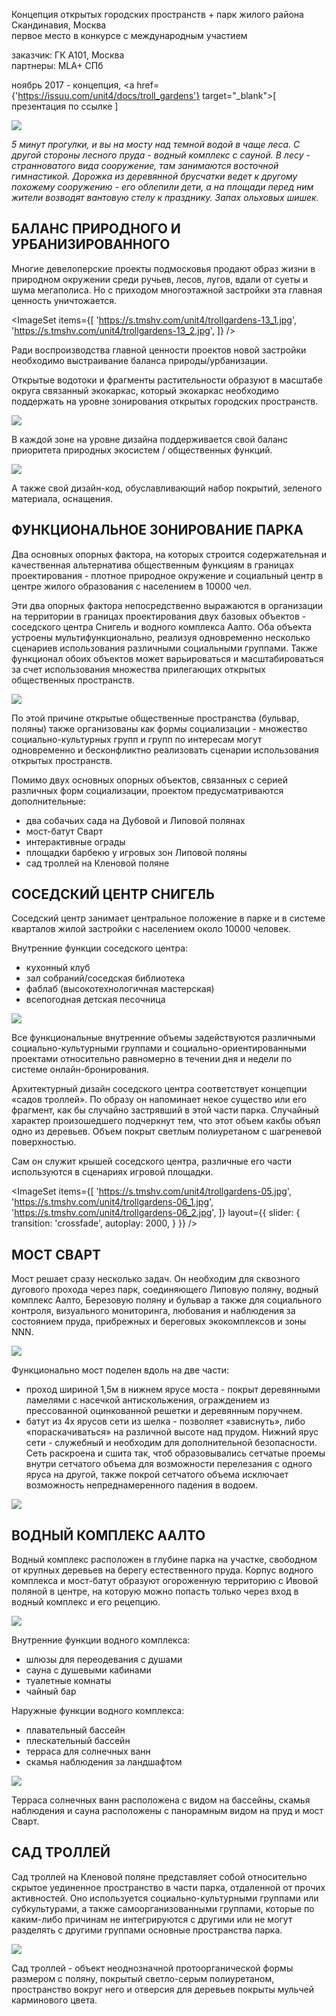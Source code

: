 
<Title>САДЫ ТРОЛЛЕЙ</Title>

Концепция открытых городских пространств + парк жилого района Скандинавия, Москва<br/>
первое место в конкурсе с международным участием

заказчик: ГК А101, Москва<br/>
партнеры: MLA+ СПб

ноябрь 2017 - концепция, <a href={'https://issuu.com/unit4/docs/troll_gardens'} target="_blank">[ презентация по ссылке ]</a>

<Image src='https://s.tmshv.com/unit4/trollgardens-03.jpg'/>

_5 минут прогулки, и вы на мосту над темной водой в чаще леса. С другой стороны лесного пруда - водный комплекс с сауной. В лесу - странноватого вида сооружение, там занимаются восточной гимнастикой. Дорожка из деревянной брусчатки ведет к другому похожему сооружению - его облепили дети, а на площади перед ним жители возводят вантовую стелу к празднику. Запах ольховых шишек._



## БАЛАНС ПРИРОДНОГО И УРБАНИЗИРОВАННОГО

Многие девелоперские проекты подмосковья продают образ жизни в природном окружении среди ручьев, лесов, лугов, вдали от суеты и шума мегаполиса. Но с приходом многоэтажной застройки эта главная ценность уничтожается.

<ImageSet
    items={[
        'https://s.tmshv.com/unit4/trollgardens-13_1.jpg',
        'https://s.tmshv.com/unit4/trollgardens-13_2.jpg',
    ]}
/>

Ради воспроизводства главной ценности проектов новой застройки необходимо выстраивание баланса природы/урбанизации.

Открытые водотоки и фрагменты растительности образуют в масштабе округа связанный экокаркас, который экокаркас необходимо поддержать на уровне зонирования открытых городских пространств.

<Image src='https://s.tmshv.com/unit4/trollgardens-01.jpg'/>

В каждой зоне на уровне дизайна поддерживается свой баланс приоритета природных экосистем / общественных функций.

<Image src='https://s.tmshv.com/unit4/trollgardens-02.jpg'/>

А также свой дизайн-код, обуславливающий набор покрытий, зеленого материала, оснащения.


## ФУНКЦИОНАЛЬНОЕ ЗОНИРОВАНИЕ ПАРКА

Два основных опорных фактора, на которых строится содержательная и качественная альтернатива общественным функциям в границах проектирования - плотное природное окружение и социальный центр в центре жилого образования с населением в 10000 чел.

Эти два опорных фактора непосредственно выражаются в организации на территории в границах проектирования двух базовых объектов - соседского центра Снигель и водного комплекса Аалто. Оба объекта устроены мультифункционально, реализуя одновременно несколько сценариев использования различными социальными группами. Также функционал обоих объектов может варьироваться и масштабироваться за счет использования множества прилегающих открытых общественных пространств.

<Image src='https://s.tmshv.com/unit4/trollgardens-12.jpg'/>

По этой причине открытые общественные пространства (бульвар, поляны) также организованы как формы социализации - множество социально-культурных групп и групп по интересам могут одновременно и бесконфликтно реализовать сценарии использования открытых пространств.

Помимо двух основных опорных объектов, связанных с серией различных форм социализации, проектом предусматриваются дополнительные:
- два собачьих сада на Дубовой и Липовой полянах
- мост-батут Сварт
- интерактивные ограды
- площадки барбекю у игровых зон Липовой поляны
- сад троллей на Кленовой поляне



## СОСЕДСКИЙ ЦЕНТР СНИГЕЛЬ

Соседский центр занимает центральное положение в парке и в системе кварталов жилой застройки с населением около 10000 человек.

Внутренние функции соседского центра:
- кухонный клуб
- зал собраний/соседская библиотека
- фаблаб (высокотехнологичная мастерская)
- всепогодная детская песочница


<Image src='https://s.tmshv.com/unit4/trollgardens-04.jpg'/>

Все функциональные внутренние объемы задействуются различными социально-культурными группами и социально-ориентированными проектами относительно равномерно в течении дня и недели по системе онлайн-бронирования.

Архитектурный дизайн соседского центра соответствует концепции «садов троллей». По образу он напоминает некое существо или его фрагмент, как бы случайно застрявший в этой части парка. Случайный характер произошедшего подчеркнут тем, что этот объем какбы объял одно из деревьев. Объем покрыт светлым полиуретаном с шагреневой поверхностью.

Сам он служит крышей соседского центра, различные его части используются в сценариях игровой площадки.

<ImageSet
    items={[
        'https://s.tmshv.com/unit4/trollgardens-05.jpg',
        'https://s.tmshv.com/unit4/trollgardens-06_1.jpg',
        'https://s.tmshv.com/unit4/trollgardens-06_2.jpg',
    ]}
    layout={{
        slider: {
            transition: 'crossfade',
            autoplay: 2000,
        }
    }}
/>

## МОСТ СВАРТ

Мост решает сразу несколько задач. Он необходим для сквозного дугового прохода через парк, соединяющего Липовую поляну, водный комплекс Аалто, Березовую поляну и бульвар а также для социального контроля, визуального мониторинга, любования и наблюдения за состоянием пруда, прибрежных и береговых экокомплексов и зоны NNN.


<Image src='https://s.tmshv.com/unit4/trollgardens-09.jpg'/>

Функционально мост поделен вдоль на две части:
- проход шириной 1,5м в нижнем ярусе моста - покрыт деревянными ламелями с насечкой антискольжения, ограждением из прессованной оцинкованной решетки и деревянным поручнем.
- батут из 4х ярусов сети из шелка - позволяет «зависнуть», либо «пораскачиваться» на различной высоте над прудом. Нижний ярус сети - служебный и необходим для дополнительной безопасности. Сеть раскроена и сшита так, чтоб образовывались сетчатые проемы внутри сетчатого объема для возможности перелезания с одного яруса на другой, также покрой сетчатого объема исключает возможность непреднамеренного падения в водоем.

<Image src='https://s.tmshv.com/unit4/trollgardens-10.jpg'/>


## ВОДНЫЙ КОМПЛЕКС ААЛТО
Водный комплекс расположен в глубине парка на участке, свободном от крупных деревьев на берегу естественного пруда. Корпус водного комплекса и мост-батут образуют огороженную территорию с Ивовой поляной в центре, на которую можно попасть только через вход в водный комплекс и его рецепцию.

<Image src='https://s.tmshv.com/unit4/trollgardens-08.jpg'/>

Внутренние функции водного комплекса:
- шлюзы для переодевания с душами
- сауна с душевыми кабинами
- туалетные комнаты
- чайный бар

Наружные функции водного комплекса:
- плавательный бассейн
- плескательный бассейн
- терраса для солнечных ванн
- скамья наблюдения за ландшафтом

<Image src='https://s.tmshv.com/unit4/trollgardens-11.jpg'/>

Терраса солнечных ванн расположена с видом на бассейны, скамья наблюдения и сауна расположены с панорамным видом на пруд и мост Сварт.


## САД ТРОЛЛЕЙ

Сад троллей на Кленовой поляне представляет собой относительно скрытое уединенное пространство в части парка, отдаленной от прочих активностей. Оно используется социально-культурными группами или субкультурами, а также самоорганизованными группами, которые по каким-либо причинам не интегрируются с другими или не могут разделять с другими группами основные пространства парка.

<Image src='https://s.tmshv.com/unit4/trollgardens-16.jpg'/>

Сад троллей - объект неоднозначной протоорганической формы размером с поляну, покрытый светло-серым полиуретаном, пространство вокруг него и отверсия для деревьев покрыты мульчей карминового цвета.
